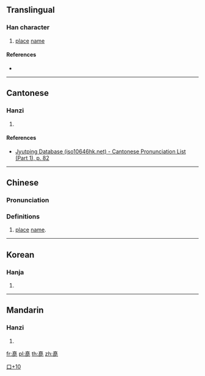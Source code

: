 ==Translingual==

===Han character===
{{Han char|rn=30|rad=口|as=10|sn=13|four=|canj=JMRP|ids=⿱直⿰口匕}}

# [[place]] [[name]]

====References====
* {{Han ref|kx=0204.111|dj=0426.300|hdz=10665.091|uh=55ED|ud=21997}}

----

==Cantonese==

===Hanzi===
{{yue-hanzi|jyut=[[zik6]]|y=jik6}}

# {{defn|lang=yue|sort=口10}}

====References====
* [http://www.iso10646hk.net/jp/document/download.jsp Jyutping Database (iso10646hk.net) - Cantonese Pronunciation List (Part 1), p. 82]

----

==Chinese==
{{zh-forms}}

===Pronunciation===
{{zh-pron
|m=zi
|c=zik6
|h=pfs=
|mn=
|mn_note=
|w=
|mc=
|oc=
|ma=Zh-zi.ogg
|cat=
}}

===Definitions===
{{zh-hanzi}}

# {{label|zh|[[Korean]]}} [[place]] [[name]].

----

==Korean==

===Hanja===
{{ko-hanja|hangeul=[[짓]]|rv=jit|mr=chit|y=cis}}

# {{defn|lang=ko|sort=口10}}

[[Category:Korean-only CJKV Characters|口+10]]

----

==Mandarin==

===Hanzi===
{{cmn-hanzi|pin=[[zhí]] ([[zhi2]])|wg=chih<sup>2</sup>}}

# {{defn|lang=cmn|sort=口10}}

[[fr:嗭]]
[[pl:嗭]]
[[th:嗭]]
[[zh:嗭]]
